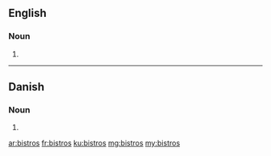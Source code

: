 {{also|Bistros|bistrós|bistrôs|bistrô}}
==English==
{{wikipedia|lang=en}}

===Noun===
{{head|en|noun plural form}}

# {{plural of|bistro|lang=en}}

----

==Danish==

===Noun===
{{head|da|noun form}}

# {{genitive singular indefinite of|bistro|lang=da}}

[[ar:bistros]]
[[fr:bistros]]
[[ku:bistros]]
[[mg:bistros]]
[[my:bistros]]